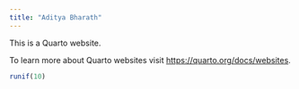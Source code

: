 ```yaml
---
title: "Aditya Bharath"
---
```


This is a Quarto website.

To learn more about Quarto websites visit <https://quarto.org/docs/websites>.

```r
runif(10)
```

